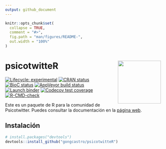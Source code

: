 ```yaml
---
output: github_document
---
```


<!-- README.md is generated from README.Rmd. Please edit that file -->

```r
knitr::opts_chunk$set(
  collapse = TRUE,
  comment = "#>",
  fig.path = "man/figures/README-",
  out.width = "100%"
)
```

# psicotwitteR <a href='https://gongcastro.github.io/psicotwitteR'><img src='man/figures/logo.png' align="right" height="139" /></a>

<!-- badges: start -->
[![Lifecycle: experimental](https://img.shields.io/badge/lifecycle-experimental-orange.svg)](https://lifecycle.r-lib.org/articles/stages.html#experimental)
[![CRAN status](https://www.r-pkg.org/badges/version/psicotwitteR)](https://CRAN.R-project.org/package=psicotwitteR)
[![BioC status](http://www.bioconductor.org/shields/build/release/bioc/psicotwitteR.svg)](https://bioconductor.org/checkResults/release/bioc-LATEST/psicotwitteR)
[![AppVeyor build status](https://ci.appveyor.com/api/projects/status/github/gongcastro/psicotwitteR?branch=master&svg=true)](https://ci.appveyor.com/project/gongcastro/psicotwitteR)
[![Launch binder](https://mybinder.org/badge_logo.svg)](https://mybinder.org/v2/gh/gongcastro/psicotwitteR/master)
[![Codecov test coverage](https://codecov.io/gh/gongcastro/psicotwitteR/branch/master/graph/badge.svg)](https://codecov.io/gh/gongcastro/psicotwitteR?branch=master)
[![R-CMD-check](https://github.com/gongcastro/psicotwitteR/workflows/R-CMD-check/badge.svg)](https://github.com/gongcastro/psicotwitteR/actions)
<!-- badges: end -->

Este es un paquete de R para la comunidad de Psicotwitter. Puedes consultar la documentación en la [página web](https://gongcastro.github.io/psicotwitteR/).

## Instalación

```r
# install.packages("devtools")
devtools::install_github("gongcastro/psicotwitteR")
```
